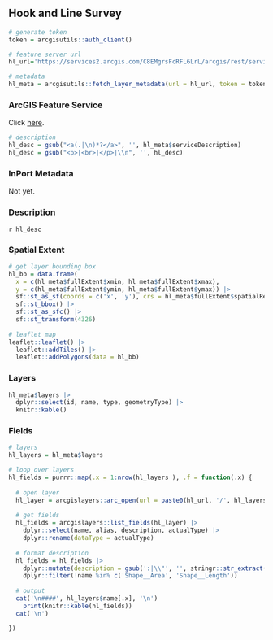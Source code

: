 ## Hook and Line Survey

```r
# generate token
token = arcgisutils::auth_client()

# feature server url
hl_url='https://services2.arcgis.com/C8EMgrsFcRFL6LrL/arcgis/rest/services/Hook_Line_Geographic_Extent/FeatureServer'

# metadata
hl_meta = arcgisutils::fetch_layer_metadata(url = hl_url, token = token)
```

### ArcGIS Feature Service

Click [here](`r hl_url`).

```r

# description
hl_desc = gsub("<a(.|\n)*?</a>", '', hl_meta$serviceDescription)
hl_desc = gsub("<p>|<br>|</p>|\\n", '', hl_desc)
```

### InPort Metadata

Not yet.

### Description

`r hl_desc`

### Spatial Extent

```r
# get layer bounding box
hl_bb = data.frame(
  x = c(hl_meta$fullExtent$xmin, hl_meta$fullExtent$xmax), 
  y = c(hl_meta$fullExtent$ymin, hl_meta$fullExtent$ymax)) |>
  sf::st_as_sf(coords = c('x', 'y'), crs = hl_meta$fullExtent$spatialReference$latestWkid) |>
  sf::st_bbox() |>
  sf::st_as_sfc() |>
  sf::st_transform(4326)
  
# leaflet map
leaflet::leaflet() |>
  leaflet::addTiles() |>
  leaflet::addPolygons(data = hl_bb)
```

### Layers

```r
hl_meta$layers |>
  dplyr::select(id, name, type, geometryType) |>
  knitr::kable()
```

### Fields

```r
# layers 
hl_layers = hl_meta$layers

# loop over layers
hl_fields = purrr::map(.x = 1:nrow(hl_layers ), .f = function(.x) {
  
  # open layer
  hl_layer = arcgislayers::arc_open(url = paste0(hl_url, '/', hl_layers$id[.x]), token = token)
  
  # get fields
  hl_fields = arcgislayers::list_fields(hl_layer) |>
    dplyr::select(name, alias, description, actualType) |>
    dplyr::rename(dataType = actualType)
  
  # format description
  hl_fields = hl_fields |>
    dplyr::mutate(description = gsub(':|\\"', '', stringr::str_extract(description, ':\\s*([^,]+)'))) |>
    dplyr::filter(!name %in% c('Shape__Area', 'Shape__Length'))
  
  # output
  cat('\n####', hl_layers$name[.x], '\n')
    print(knitr::kable(hl_fields))
  cat('\n')

})

```
